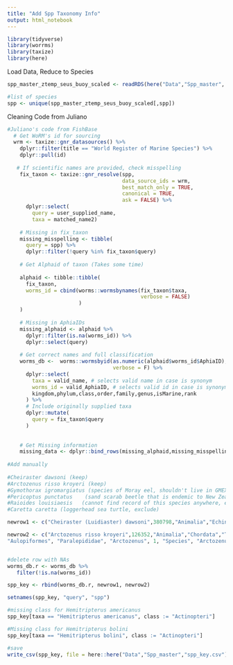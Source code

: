 ```yaml
---
title: "Add Spp Taxonomy Info"
output: html_notebook
---
```


```r
library(tidyverse)
library(worrms)
library(taxize)
library(here)
```

Load Data, Reduce to Species
```r
spp_master_ztemp_seus_buoy_scaled <- readRDS(here("Data","Spp_master", "spp_master_ztemp_seus_buoy_scaled.rds"))

#list of species
spp <- unique(spp_master_ztemp_seus_buoy_scaled[,spp])
```

Cleaning Code from Juliano
```r
#Juliano's code from FishBase
  # Get WoRM's id for sourcing
  wrm <- taxize::gnr_datasources() %>% 
    dplyr::filter(title == "World Register of Marine Species") %>% 
    dplyr::pull(id)
  
   # If scientific names are provided, check misspelling
    fix_taxon <- taxize::gnr_resolve(spp,
                                     data_source_ids = wrm,
                                     best_match_only = TRUE,
                                     canonical = TRUE,
                                     ask = FALSE) %>% 
      dplyr::select(
        query = user_supplied_name,
        taxa = matched_name2)
    
    # Missing in fix_taxon
    missing_misspelling <- tibble(
      query = spp) %>% 
      dplyr::filter(!query %in% fix_taxon$query)
    
    # Get Alphaid of taxon (Takes some time)
    
    alphaid <- tibble::tibble(
      fix_taxon,
      worms_id = cbind(worms::wormsbynames(fix_taxon$taxa,
                                           verbose = FALSE)
                       )
    )
    
    # Missing in AphiaIDs
    missing_alphaid <- alphaid %>% 
      dplyr::filter(is.na(worms_id)) %>% 
      dplyr::select(query)
    
    # Get correct names and full classification
    worms_db <-  worms::wormsbyid(as.numeric(alphaid$worms_id$AphiaID),
                                  verbose = F) %>% 
      dplyr::select(
        taxa = valid_name, # selects valid name in case is synonym
        worms_id = valid_AphiaID, # selects valid id in case is synonym
        kingdom,phylum,class,order,family,genus,isMarine,rank
      ) %>%
      # Include originally supplied taxa
      dplyr::mutate(
        query = fix_taxon$query
      )
    
    
    # Get Missing information
    missing_data <- dplyr::bind_rows(missing_alphaid,missing_misspelling)
    
#Add manually
    	
#Cheiraster dawsoni (keep)
#Arctozenus risso kroyeri (keep)
#Gymothorax igromargiatus (species of Moray eel, shouldn't live in GMEX)
#Pericoptus punctatus    (sand scarab beetle that is endemic to New Zealand, exclude)
#Raioides louisiaesis   (cannot find record of this species anywhere, exclude)
#Caretta caretta (loggerhead sea turtle, exclude)

newrow1 <- c("Cheiraster (Luidiaster) dawsoni",380798,"Animalia","Echinodermata","Asteroidea", "Notomyotida","Benthopectinidae","Cheiraster",1,"Species","Cheiraster dawsoni")

newrow2 <- c("Arctozenus risso kroyeri",126352,"Animalia","Chordata","Teleostei",
"Aulopiformes", "Paralepididae", "Arctozenus", 1, "Species", "Arctozenus risso kroyeri")


#delete row with NAs
worms_db.r <- worms_db %>%
   filter(!is.na(worms_id))

spp_key <- rbind(worms_db.r, newrow1, newrow2)

setnames(spp_key, "query", "spp")

#missing class for Hemitripterus americanus
spp_key[taxa == "Hemitripterus americanus", class := "Actinopteri"]

#Missing class for Hemitripterus bolini
spp_key[taxa == "Hemitripterus bolini", class := "Actinopteri"]

#save
write_csv(spp_key, file = here::here("Data","Spp_master","spp_key.csv"))

```

